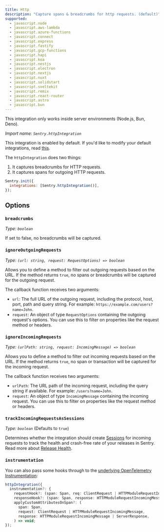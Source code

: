 ```yaml
---
title: Http
description: "Capture spans & breadcrumbs for http requests. (default)"
supported:
  - javascript.node
  - javascript.aws-lambda
  - javascript.azure-functions
  - javascript.connect
  - javascript.express
  - javascript.fastify
  - javascript.gcp-functions
  - javascript.hapi
  - javascript.koa
  - javascript.nestjs
  - javascript.electron
  - javascript.nextjs
  - javascript.nuxt
  - javascript.solidstart
  - javascript.sveltekit
  - javascript.remix
  - javascript.react-router
  - javascript.astro
  - javascript.bun
---
```


<Alert level="info">

This integration only works inside server environments (Node.js, Bun, Deno).

</Alert>

_Import name: `Sentry.httpIntegration`_

This integration is enabled by default. If you'd like to modify your default integrations, read [this](./../#modifying-default-integrations).

The `httpIntegration` does two things:

1. It captures breadcrumbs for HTTP requests.
2. It captures spans for outgoing HTTP requests.

```JavaScript
Sentry.init({
  integrations: [Sentry.httpIntegration()],
});
```

## Options

### `breadcrumbs`

_Type: `boolean`_

If set to false, no breadcrumbs will be captured.

### `ignoreOutgoingRequests`

_Type: `(url: string, request: RequestOptions) => boolean`_

Allows you to define a method to filter out outgoing requests based on the URL. If the method returns `true`, no spans or breadcrumbs will be captured for the outgoing request.

The callback function receives two arguments:

- `url`: The full URL of the outgoing request, including the protocol, host, port, path and query string. For example: `https://example.com/users?name=John`.
- `request`: An object of type `RequestOptions` containing the outgoing request's options. You can use this to filter on properties like the request method or headers.

### `ignoreIncomingRequests`

_Type: `(urlPath: string, request: IncomingMessage) => boolean`_

Allows you to define a method to filter out incoming requests based on the URL. If the method returns `true`, no span or transaction will be captured for the incoming request.

The callback function receives two arguments:

- `urlPath`: The URL path of the incoming request, including the query string if available. For example: `/users?name=John`.
- `request`: An object of type `IncomingMessage` containing the incoming request. You can use this to filter on properties like the request method or headers.

### `trackIncomingRequestsAsSessions`

_Type: `boolean`_ (Defaults to `true`)

Determines whether the integration should create [Sessions](/product/releases/health/#sessions) for incoming requests to track the health and crash-free rate of your releases in Sentry.
Read more about [Release Health](/product/releases/health/).

### `instrumentation`

You can also pass some hooks through to the [underlying OpenTelemetry Instrumentation](https://www.npmjs.com/package/@opentelemetry/instrumentation-http):

```typescript
httpIntegration({
  instrumentation?: {
    requestHook?: (span: Span, req: ClientRequest | HTTPModuleRequestIncomingMessage) => void;
    responseHook?: (span: Span, response: HTTPModuleRequestIncomingMessage | ServerResponse) => void;
    applyCustomAttributesOnSpan?: (
      span: Span,
      request: ClientRequest | HTTPModuleRequestIncomingMessage,
      response: HTTPModuleRequestIncomingMessage | ServerResponse,
    ) => void;
});
```
